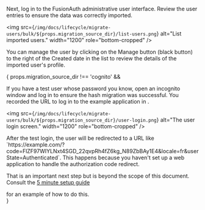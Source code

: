 
Next, log in to the FusionAuth administrative user interface. Review the user entries to ensure the data was correctly imported.

<img src={`/img/docs/lifecycle/migrate-users/bulk/${props.migration_source_dir}/list-users.png`} alt="List imported users." width="1200" role="bottom-cropped" />

You can manage the user by clicking on the <InlineUIElement>Manage</InlineUIElement> button (black button) to the right of the <InlineUIElement>Created</InlineUIElement> date in the list to review the details of the imported user's profile.

{ props.migration_source_dir !== 'cognito' &&
  <div>
  <p>
  If you have a test user whose password you know, open an incognito window and log in to ensure the hash migration was successful. You recorded the URL to log in to the example application in <ScrollRef target="Create a Test Application" />.
  </p>

  <img src={`/img/docs/lifecycle/migrate-users/bulk/${props.migration_source_dir}/user-login.png`} alt="The user login screen." width="1200" role="bottom-cropped" />

  <p>After the test login, the user will be redirected to a URL like `https://example.com/?code=FlZF97WIYLNxt4SGD_22qvpRh4fZ6kg_N89ZbBAy1E4&locale=fr&userState=Authenticated`. This happens because you haven't set up a web application to handle the authorization code redirect.</p>

  <p>That is an important next step but is beyond the scope of this document. Consult the <a href="/docs/quickstarts/5-minute-setup-guide">5 minute setup guide</a></p> for an example of how to do this.
  </div>
}
